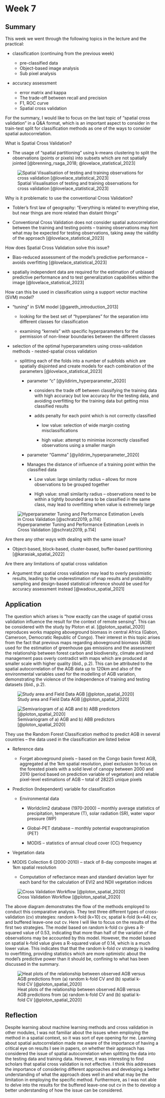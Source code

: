 # Week 7 {.unnumbered}

## Summary

This week we went through the following topics in the lecture and the practical:

-   classification (continuing from the previous week)

    -   pre-classified data
    -   Object-based image analysis
    -   Sub pixel analysis

-   accuracy assessment

    -   error matrix and kappa
    -   The trade-off between recall and precision
    -   F1, ROC curve
    -   Spatial cross validation

For the summary, I would like to focus on the last topic of "spatial cross validation" in a Q&A format, which is an important aspect to consider in the train-test split for classification methods as one of the ways to consider spatial autocorrelation.

What is Spatial Cross Validation?

-   The usage of "spatial partitioning" using k-means clustering to split the observations (points or pixels) into subsets which are not spatially jointed [@brenning_rsaga_2018; @lovelace_statistical_2023]

![Spatial Visualisation of testing and training observations for cross validation [@lovelace_statistical_2023]](image/wk7_test_train.png)

Why is it problematic to use the conventional Cross Validation?

-   Tobler's first law of geography: "Everything is related to everything else, but near things are more related than distant things"

-   Conventional Cross Validation does not consider spatial autocorrelation between the training and testing points -- training observations may hint what may be expected for testing observations, taking away the validity of the approach [@lovelace_statistical_2023]

How does Spatial Cross Validation solve this issue?

-   Bias-reduced assessment of the model's predictive performance -- avoids overfitting [@lovelace_statistical_2023]

-   spatially independent data are required for the estimation of unbiased predictive performance and to test generalization capabilities within the image [@lovelace_statistical_2023]

How can this be used in classification using a support vector machine (SVM) model?

-   "tuning" in SVM model [@gareth_introduction_2013]

    -   looking for the best set of "hyperplanes" for the separation into different classes for classification

    -   examining "kernels" with specific hyperparameters for the permission of non-linear boundaries between the different classes

-   selection of the optimal hyperparameters using cross-validation methods - nested-spatial cross validation

    -   splitting each of the folds into a number of subfolds which are spatially disjointed and create models for each combination of the parameters [@lovelace_statistical_2023]

        -   parameter "c" [@yildirim_hyperparameter_2020]

            -   considers the trade off between classifying the training data with high accuracy but low accuracy for the testing data, and avoiding overfitting for the training data but getting miss classified results

            -   adds penalty for each point which is not correctly classified

                -   low value: selection of wide margin costing misclassifications

                -   high value: attempt to minimise incorrectly classified observations using a smaller margin

        -   parameter "Gamma" [@yildirim_hyperparameter_2020]

        -   Manages the distance of influence of a training point within the classified data

            -   Low value: large similarity radius -- allows for more observations to be grouped together

            -   High value: small similarity radius -- observations need to be within a tightly bounded area to be classified in the same class, may lead to overfitting when value is extremely large

![Hyperparameter Tuning and Performance Estimation Levels in Cross Validation [@schratz2019, p.114]](image/wk7_tuning.png)

Are there any other ways with dealing with the same issue?

-   Object-based, block-based, cluster-based, buffer-based partitioning [@karasiak_spatial_2022]

Are there any limitations of spatial cross validation

-   Argument that spatial cross validation may lead to overly pessimistic results, leading to the underestimation of map results and probability sampling and design-based statistical inference should be used for accuracy assessment instead [@wadoux_spatial_2021]

## Application

The question which arises is "how exactly can the usage of spatial cross validation influence the result for the context of remote sensing". This can be considered with the study by Ploton et al. [@ploton_spatial_2020] reproduces works mapping aboveground biomass in central Africa (Gabon, Cameroon, Democratic Republic of Congo). Their interest in this topic arises from the fact that previous maps regarding aboveground biomass (AGB) used for the estimation of greenhouse gas emissions and the assessment the relationship between forest carbon and biodiversity, climate and land management pass overly contradict with maps which are produced at smaller scale with higher quality (ibid., p.2). This can be attributed to the spatial autocorrelation of the AGB data up to 120km and also of the environmental variables used for the modelling of AGB variation, demonstrating the violence of the independence of training and testing datasets (ibid., p.2).

![Study area and Field Data AGB [@ploton_spatial_2020]](image/wk7_overview.png)

![Semivariogram of a) AGB and b) ABB predictors [@ploton_spatial_2020]](image/wk7_spatial_autocorrelation.png)

They use the Random Forest Classification method to predict AGB in several countries -- the data used in the classification are listed below

-   Reference data

    -   Forget aboveground pixels -- based on the Congo basin forest AGB, aggregated at the 1km spatial resolution, pixel exclusion to focus on the forested pixels with a solid level of canopy between 2000 and 2010 (period based on prediction variable of vegetation) and reliable pixel-level estimations of AGB -- total of 28225 unique pixels

-   Prediction (Independent) variable for classification

    -   Environmental data

        -   Worldclim2 database (1970-2000) -- monthly average statistics of precipitation, temperature (T), solar radiation (SR), water vapor pressure (WP)

        -   Global-PET database -- monthly potential evapotranspiration (PET)

        -   MODIS -- statistics of annual cloud cover (CC) frequency

-   Vegetation data

-   MODIS Collection 6 (2000-2010) -- stack of 8-day composite images at 1km spatial resolution

    -   Computation of reflectance mean and standard deviation layer for each band for the calculation of EVI2 and NDII vegetation indices  

![Cross Validation Workflow [@ploton_spatial_2020]](image/wk7_workflow.png)

The above diagram demonstrates the flow of the methods employed to conduct this comparative analysis. They test three different types of cross-validation (cv) strategies: random k-fold (k=10) cv, spatial k-fold (k=44) cv, and buffered leave-one out cv. Here I will like to focus on the results of the first two strategies. The model based on random k-fold cv gives a R-squared value of 0.53, indicating that more than half of the variation of the observations may be accounted by this model. However, the model based on spatial k-fold value gives a R-squared value of 0.14, which is a much lower value. This indicates that that the random k-fold cv strategy is leading to overfitting, providing statistics which are more optimistic about the model's predictive power than it should be, confining to what has been discussed in the summary.

![Heat plots of the relationship between observed AGB versus AGB predictions from (a) random k-fold CV and (b) spatial k-fold CV [@ploton_spatial_2020]](image/wk7_heatplot.png)

## Reflection

Despite learning about machine learning methods and cross validation in other modules, I was not familiar about the issues when employing the method in a spatial context, so it was sort of eye opening for me. Learning about spatial autocorrelation made me aware of the importance of having a critical eye on results I see in papers, on whether their approach has considered the issue of spatial autocorrelation when splitting the data into the testing data and training data. However, it was interesting to find scholars that spatial cross validation is not effective. I think this addresses the importance of considering different approaches and developing a better understanding of what the approach does well in and what may be the limitation in employing the specific method. Furthermore, as I was not able to delve into the results for the buffered leave-one out cv in the to develop a better understanding of how the issue can be considered.
